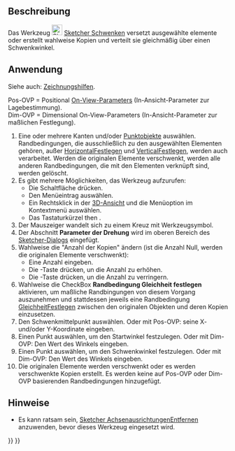 <languages/>

{{Docnav/de
|[[Sketcher_Translate/de|LinearAnordnen]]
|[[Sketcher_Scale/de|Skalieren]]
|[[Sketcher_Workbench/de|Sketcher]]
|IconL=Sketcher_Translate.svg
|IconR=Sketcher_Scale.svg
|IconC=Workbench_Sketcher.svg
}}

{{GuiCommand/de
|Name=Sketcher Rotate
|Name/de=Sketcher Schwenken
|MenuLocation=Skizze → Sketcher-Werkzeuge → Polar transform
|Workbenches=[[Sketcher_Workbench/de|Sketcher]]
|Shortcut={{KEY|Z}} {{KEY|P}}
|Version=1.0
|SeeAlso=
}}

<span id="Description"></span>
==Beschreibung==

Das Werkzeug [[Image:Sketcher_Rotate.svg|24px]] [[Sketcher_Rotate/de|Sketcher Schwenken]] versetzt ausgewählte elemente oder erstellt wahlweise Kopien und verteilt sie gleichmäßig über einen Schwenkwinkel.

<span id="Usage"></span>
==Anwendung==

Siehe auch: [[Sketcher_Workbench/de#Zeichnungshilfen|Zeichnungshilfen]].

Pos-OVP = Positional [[Sketcher_Preferences/de#Allgemein|On-View-Parameters]] (In-Ansicht-Parameter zur Lagebestimmung).<br>
Dim-OVP = Dimensional On-View-Parameters (In-Ansicht-Parameter zur maßlichen Festlegung).

<div class="mw-translate-fuzzy">
# Eine oder mehrere Kanten und/oder [[Sketcher_CreatePoint/de|Punktobjekte]] auswählen. Randbedingungen, die ausschließlich zu den ausgewählten Elementen gehören, außer [[Sketcher_ConstrainHorizontal/de|HorizontalFestlegen]] und [[Sketcher_ConstrainVertical/de|VerticalFestlegen]], werden auch verarbeitet. Werden die originalen Elemente verschwenkt, werden alle anderen Randbedingungen, die mit den Elementen verknüpft sind, werden gelöscht.
# Es gibt mehrere Möglichkeiten, das Werkzeug aufzurufen:
#* Die Schaltfläche {{Button|[[Image:Sketcher_Rotate.svg|16px]] [[Sketcher_Rotate/de|Polar transform]]}} drücken.
#* Den Menüeintrag {{MenuCommand|Skizze → Sketcher-Werkzeuge → [[Image:Sketcher_Rotate.svg|16px]] Polar transform}} auswählen.
#* Ein Rechtsklick in der [[3D_view/de|3D-Ansicht]] und die Menüoption {{MenuCommand|[[Image:Sketcher_Rotate.svg|16px]] Polar transform}} im Kontextmenü auswählen.
#* Das Tastaturkürzel {{KEY|Z}} then {{KEY|P}}.
# Der Mauszeiger wandelt sich zu einem Kreuz mit Werkzeugsymbol.
# Der Abschnitt '''Parameter der Drehung''' wird im oberen Bereich des [[Sketcher_Dialog/de|Sketcher-Dialogs]] eingefügt.
# Wahlweise die "Anzahl der Kopien" ändern (ist die Anzahl Null, werden die originalen Elemente verschwenkt):
#* Eine Anzahl eingeben.
#* Die {{KEY|U}}-Taste drücken, un die Anzahl zu erhöhen.
#* Die {{KEY|J}} -Taste drücken, un die Anzahl zu verringern.
# Wahlweise die CheckBox '''Randbedingung Gleichheit festlegen''' aktivieren, um maßliche Randbingungen von diesem Vorgang auszunehmen und stattdessen jeweils eine Randbedingung [[Sketcher_ConstrainEqual/de|GleichheitFestlegen]] zwischen den originalen Objekten und deren Kopien einzusetzen.
# Den Schwenkmittelpunkt auswählen. Oder mit Pos-OVP: seine X- und/oder Y-Koordinate eingeben.
# Einen Punkt auswählen, um den Startwinkel festzulegen. Oder mit Dim-OVP: Den Wert des Winkels eingeben.
# Einen Punkt auswählen, um den Schwenkwinkel festzulegen. Oder mit Dim-OVP: Den Wert des Winkels eingeben.
# Die originalen Elemente werden verschwenkt oder es werden verschwenkte Kopien erstellt. Es werden keine auf Pos-OVP oder Dim-OVP basierenden Randbedingungen hinzugefügt.
</div>

<span id="Notes"></span>
==Hinweise==

* Es kann ratsam sein, [[Sketcher_RemoveAxesAlignment/de|Sketcher AchsenausrichtungenEntfernen]] anzuwenden, bevor dieses Werkzeug eingesetzt wird.


{{Docnav/de
|[[Sketcher_Translate/de|LinearAnordnen]]
|[[Sketcher_Scale/de|Skalieren]]
|[[Sketcher_Workbench/de|Sketcher]]
|IconL=Sketcher_Translate.svg
|IconR=Sketcher_Scale.svg
|IconC=Workbench_Sketcher.svg
}}

{{Sketcher_Tools_navi{{#translation:}}}}
{{Userdocnavi{{#translation:}}}}